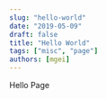 ```yaml
---
slug: "hello-world"
date: "2019-05-09"
draft: false
title: "Hello World"
tags: ["misc", "page"]
authors: [mgei]
---
```


Hello Page


